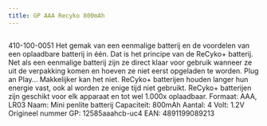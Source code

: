 ```yaml
---
title: GP AAA Recyko 800mAh
---
```



<Image src={imageProduct} width={imageProduct.width} alt="" />


410-100-0051
Het gemak van een eenmalige batterij en de voordelen van een oplaadbare batterij in één. Dat is het principe van de ReCyko+ batterij. Net als een eenmalige batterij zijn ze direct klaar voor gebruik wanneer ze uit de verpakking komen en hoeven ze niet eerst opgeladen te worden. Plug an Play&#8230; Makkelijker kan het niet.
ReCyko+ batterijen houden langer hun energie vast, ook al worden ze enige tijd niet gebruikt. ReCyko+ batterijen zijn geschikt voor elk apparaat en tot wel 1.000x oplaadbaar.
Formaat: AAA, LR03
Naam: Mini penlite batterij
Capaciteit: 800mAh
Aantal: 4
Volt: 1.2V
Origineel nummer GP: 12585aaahcb-uc4
EAN: 4891199089213
